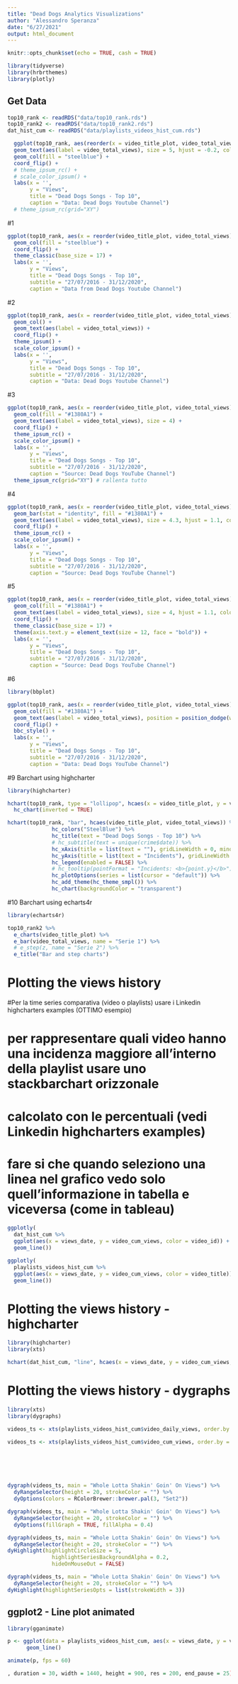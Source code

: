 ```yaml
---
title: "Dead Dogs Analytics Visualizations"
author: "Alessandro Speranza"
date: "6/27/2021"
output: html_document
---
```


```r
knitr::opts_chunk$set(echo = TRUE, cash = TRUE)
```

```r
library(tidyverse)
library(hrbrthemes)
library(plotly)
```

## Get Data
```r
top10_rank <- readRDS("data/top10_rank.rds")
top10_rank2 <- readRDS("data/top10_rank2.rds")
dat_hist_cum <- readRDS("data/playlists_videos_hist_cum.rds")
```

```r
  ggplot(top10_rank, aes(reorder(x = video_title_plot, video_total_views), y = video_total_views)) +
  geom_text(aes(label = video_total_views), size = 5, hjust = -0.2, color="black", fontface = "bold") +
  geom_col(fill = "steelblue") +
  coord_flip() +
  # theme_ipsum_rc() +
  # scale_color_ipsum() +
  labs(x = '', 
       y = "Views",
       title = "Dead Dogs Songs - Top 10",
       caption = "Data: Dead Dogs Youtube Channel")
  # theme_ipsum_rc(grid="XY")
```

#1

```r
ggplot(top10_rank, aes(x = reorder(video_title_plot, video_total_views), y = video_total_views)) +
  geom_col(fill = "steelblue") +
  coord_flip() +
  theme_classic(base_size = 17) +
  labs(x = '', 
       y = "Views",
       title = "Dead Dogs Songs - Top 10",
       subtitle = "27/07/2016 - 31/12/2020",
       caption = "Data from Dead Dogs Youtube Channel")
```

#2

```r
ggplot(top10_rank, aes(x = reorder(video_title_plot, video_total_views), y = video_total_views)) +
  geom_col() +
  geom_text(aes(label = video_total_views)) +
  coord_flip() +
  theme_ipsum() +
  scale_color_ipsum() +
  labs(x = '', 
       y = "Views",
       title = "Dead Dogs Songs - Top 10",
       subtitle = "27/07/2016 - 31/12/2020",
       caption = "Data: Dead Dogs Youtube Channel")
```

#3

```r
ggplot(top10_rank, aes(x = reorder(video_title_plot, video_total_views), y = video_total_views)) +
  geom_col(fill = "#1380A1") +
  geom_text(aes(label = video_total_views), size = 4) +
  coord_flip() +
  theme_ipsum_rc() +
  scale_color_ipsum() +
  labs(x = '', 
       y = "Views",
       title = "Dead Dogs Songs - Top 10",
       subtitle = "27/07/2016 - 31/12/2020",
       caption = "Source: Dead Dogs YouTube Channel")
  theme_ipsum_rc(grid="XY") # rallenta tutto
```

#4

```r
ggplot(top10_rank, aes(x = reorder(video_title_plot, video_total_views), y = video_total_views)) +
  geom_bar(stat = "identity", fill = "#1380A1") +
  geom_text(aes(label = video_total_views), size = 4.3, hjust = 1.1, color="white", fontface = "bold") +
  coord_flip() +
  theme_ipsum_rc() +
  scale_color_ipsum() +
  labs(x = '', 
       y = "Views",
       title = "Dead Dogs Songs - Top 10",
       subtitle = "27/07/2016 - 31/12/2020",
       caption = "Source: Dead Dogs YouTube Channel")
```

#5

```r
ggplot(top10_rank, aes(x = reorder(video_title_plot, video_total_views), y = video_total_views)) +
  geom_col(fill = "#1380A1") +
  geom_text(aes(label = video_total_views), size = 4, hjust = 1.1, color="white", fontface = "bold") +
  coord_flip() +
  theme_classic(base_size = 17) +
  theme(axis.text.y = element_text(size = 12, face = "bold")) +
  labs(x = '',
       y = "Views",
       title = "Dead Dogs Songs - Top 10",
       subtitle = "27/07/2016 - 31/12/2020",
       caption = "Source: Dead Dogs YouTube Channel")
```

#6

```r
library(bbplot)

ggplot(top10_rank, aes(x = reorder(video_title_plot, video_total_views), y = video_total_views)) +
  geom_col(fill = "#1380A1") +
  geom_text(aes(label = video_total_views), position = position_dodge(width=0.9),  size = 5.6) +
  coord_flip() +
  bbc_style() +
  labs(x = '', 
       y = "Views",
       title = "Dead Dogs Songs - Top 10",
       subtitle = "27/07/2016 - 31/12/2020",
       caption = "Data: Dead Dogs YouTube Channel")
```

#9 Barchart using highcharter

```r
library(highcharter)

hchart(top10_rank, type = "lollipop", hcaes(x = video_title_plot, y = video_total_views)) %>%
  hc_chart(inverted = TRUE) 

hchart(top10_rank, "bar", hcaes(video_title_plot, video_total_views)) %>% 
              hc_colors("SteelBlue") %>% 
              hc_title(text = "Dead Dogs Songs - Top 10") %>% 
              # hc_subtitle(text = unique(crime$date)) %>% 
              hc_xAxis(title = list(text = ""), gridLineWidth = 0, minorGridLineWidth = 0) %>% 
              hc_yAxis(title = list(text = "Incidents"), gridLineWidth = 0, minorGridLineWidth = 0) %>%
              hc_legend(enabled = FALSE) %>% 
              # hc_tooltip(pointFormat = "Incidents: <b>{point.y}</b>") %>% 
              hc_plotOptions(series = list(cursor = "default")) %>% 
              hc_add_theme(hc_theme_smpl()) %>% 
              hc_chart(backgroundColor = "transparent")
```

#10 Barchart using echarts4r

```r
library(echarts4r)

top10_rank2 %>% 
  e_charts(video_title_plot) %>% 
  e_bar(video_total_views, name = "Serie 1") %>% 
  # e_step(z, name = "Serie 2") %>% 
  e_title("Bar and step charts")
```

# Plotting the views history

\#Per la time series comparativa (video o playlists) usare i Linkedin highcharters examples (OTTIMO esempio)

# per rappresentare quali video hanno una incidenza maggiore all'interno della playlist usare uno stackbarchart orizzonale

# calcolato con le percentuali (vedi Linkedin highcharters examples)

# fare si che quando seleziono una linea nel grafico vedo solo quell'informazione in tabella e viceversa (come in tableau)

```r
ggplotly(
  dat_hist_cum %>% 
  ggplot(aes(x = views_date, y = video_cum_views, color = video_id)) +
  geom_line())

ggplotly(
  playlists_videos_hist_cum %>% 
  ggplot(aes(x = views_date, y = video_cum_views, color = video_title)) +
  geom_line())
```

# Plotting the views history - highcharter

```r
library(highcharter)
library(xts)

hchart(dat_hist_cum, "line", hcaes(x = views_date, y = video_cum_views, group = video_title))
```

# Plotting the views history - dygraphs

```r
library(xts)
library(dygraphs)

videos_ts <- xts(playlists_videos_hist_cum$video_daily_views, order.by = playlists_videos_hist_cum$views_date)

videos_ts <- xts(playlists_videos_hist_cum$video_cum_views, order.by = playlists_videos_hist_cum$views_date)






dygraph(videos_ts, main = "Whole Lotta Shakin' Goin' On Views") %>% 
  dyRangeSelector(height = 20, strokeColor = "") %>% 
  dyOptions(colors = RColorBrewer::brewer.pal(3, "Set2"))

dygraph(videos_ts, main = "Whole Lotta Shakin' Goin' On Views") %>% 
  dyRangeSelector(height = 20, strokeColor = "") %>% 
  dyOptions(fillGraph = TRUE, fillAlpha = 0.4)

dygraph(videos_ts, main = "Whole Lotta Shakin' Goin' On Views") %>% 
  dyRangeSelector(height = 20, strokeColor = "") %>% 
dyHighlight(highlightCircleSize = 5, 
              highlightSeriesBackgroundAlpha = 0.2,
              hideOnMouseOut = FALSE)

dygraph(videos_ts, main = "Whole Lotta Shakin' Goin' On Views") %>% 
  dyRangeSelector(height = 20, strokeColor = "") %>% 
dyHighlight(highlightSeriesOpts = list(strokeWidth = 3))
```

## ggplot2 - Line plot animated

```r
library(gganimate)

p <- ggplot(data = playlists_videos_hist_cum, aes(x = views_date, y = video_cum_views, color = video_id)) +
      geom_line()

animate(p, fps = 60)

, duration = 30, width = 1440, height = 900, res = 200, end_pause = 25)
```


